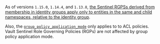 As of versions `1.15.0`, `1.14.4`, and `1.13.8`, [the Sentinel RGPSs derived from membership in identity groups apply
only to entities in the same and child namespaces, relative to the identity group](/vault/docs/enterprise/sentinel#rgps-and-namespaces).

Also, the [`group_policy_application_mode`](/vault/api-docs/system/config-group-policy-application) only applies to
to ACL policies. Vault Sentinel Role Governing Policies (RGPs) are not affected by group policy application mode.
